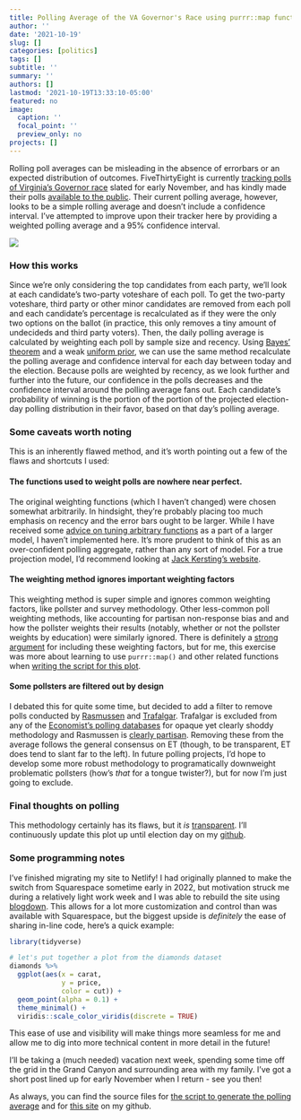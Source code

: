 ```yaml
---
title: Polling Average of the VA Governor's Race using purrr::map functions
author: ''
date: '2021-10-19'
slug: []
categories: [politics]
tags: []
subtitle: ''
summary: ''
authors: []
lastmod: '2021-10-19T13:33:10-05:00'
featured: no
image:
  caption: ''
  focal_point: ''
  preview_only: no
projects: []
---
```


Rolling poll averages can be misleading in the absence of errorbars or an expected distribution of outcomes. FiveThirtyEight is currently [tracking polls of Virginia's Governor race](https://projects.fivethirtyeight.com/polls/governor/virginia/) slated for early November, and has kindly made their polls [available to the public](https://projects.fivethirtyeight.com/polls-page/data/governor_polls.csv). Their current polling average, however, looks to be a simple rolling average and doesn't include a confidence interval. I've attempted to improve upon their tracker here by providing a weighted polling average and a 95% confidence interval.

![](pics/race_results_2021-10-19.png)

### How this works

Since we're only considering the top candidates from each party, we'll look at each candidate's two-party voteshare of each poll. To get the two-party voteshare, third party or other minor candidates are removed from each poll and each candidate's percentage is recalculated as if they were the only two options on the ballot (in practice, this only removes a tiny amount of undecideds and third party voters). Then, the daily polling average is calculated by weighting each poll by sample size and recency. Using [Bayes' theorem](https://en.wikipedia.org/wiki/Bayes%27_theorem) and a weak [uniform prior](https://en.wikipedia.org/wiki/Continuous_uniform_distribution), we can use the same method recalculate the polling average and confidence interval for each day between today and the election. Because polls are weighted by recency, as we look further and further into the future, our confidence in the polls decreases and the confidence interval around the polling average fans out. Each candidate's probability of winning is the portion of the portion of the projected election-day polling distribution in their favor, based on that day's polling average. 

### Some caveats worth noting

This is an inherently flawed method, and it's worth pointing out a few of the flaws and shortcuts I used:

#### The functions used to weight polls are nowhere near perfect. 

The original weighting functions (which I haven't changed) were chosen somewhat arbitrarily. In hindsight, they're probably placing too much emphasis on recency and the error bars ought to be larger. While I have received some [advice on tuning arbitrary functions](https://community.rstudio.com/t/is-it-possible-to-tune-arbitrary-parameters-w-tidymodels/117998/2) as a part of a larger model, I haven't implemented here. It's more prudent to think of this as an over-confident polling aggregate, rather than any sort of model. For a true projection model, I'd recommend looking at [Jack Kersting's website](https://projects.jhkforecasts.com/2022-midterms/virginia-governor). 

#### The weighting method ignores important weighting factors

This weighting method is super simple and ignores common weighting factors, like pollster and survey methodology. Other less-common poll weighting methods, like accounting for partisan non-response bias and and how the pollster weights their results (notably, whether or not the pollster weights by education) were similarly ignored. There is definitely a [strong argument](https://gelliottmorris.substack.com/p/what-people-are-missing-about-the?justPublished=true) for including these weighting factors, but for me, this exercise was more about learning to use `purrr::map()` and other related functions when [writing the script for this plot](https://github.com/markjrieke/thedatadiary/blob/main/2021.10.01-virginia_governors_race/scripts/va_poll_wrangle.R). 

#### Some pollsters are filtered out by design

I debated this for quite some time, but decided to add a filter to remove polls conducted by [Rasmussen](https://www.rasmussenreports.com/) and [Trafalgar](https://www.thetrafalgargroup.org/). Trafalgar is excluded from any of the [Economist's polling databases](https://docs.google.com/spreadsheets/d/e/2PACX-1vQ56fySJKLL18Lipu1_i3ID9JE06voJEz2EXm6JW4Vh11zmndyTwejMavuNntzIWLY0RyhA1UsVEen0/pub?gid=0&single=true&output=csv) for opaque yet clearly shoddy methodology and Rasmussen is [clearly partisan](https://twitter.com/Rasmussen_Poll/status/1448819612242616324?ref_src=twsrc%5Etfw%7Ctwcamp%5Eembeddedtimeline%7Ctwterm%5Eprofile%3ARasmussen_Poll%7Ctwgr%5EeyJ0ZndfZXhwZXJpbWVudHNfY29va2llX2V4cGlyYXRpb24iOnsiYnVja2V0IjoxMjA5NjAwLCJ2ZXJzaW9uIjpudWxsfSwidGZ3X2hvcml6b25fdHdlZXRfZW1iZWRfOTU1NSI6eyJidWNrZXQiOiJodGUiLCJ2ZXJzaW9uIjpudWxsfSwidGZ3X3NwYWNlX2NhcmQiOnsiYnVja2V0Ijoib2ZmIiwidmVyc2lvbiI6bnVsbH19%7Ctwcon%5Etimelinechrome&ref_url=https%3A%2F%2Fwww.rasmussenreports.com%2F). Removing these from the average follows the general consensus on ET (though, to be transparent, ET does tend to slant far to the left). In future polling projects, I'd hope to develop some more robust methodology to programatically downweight problematic pollsters (how's *that* for a tongue twister?), but for now I'm just going to exclude.

### Final thoughts on polling

This methodology certainly has its flaws, but it *is* [transparent](https://github.com/markjrieke/thedatadiary/blob/main/2021.10.01-virginia_governors_race/scripts/va_poll_wrangle.R). I'll continuously update this plot up until election day on my [github](https://github.com/markjrieke/thedatadiary/tree/main/2021.10.01-virginia_governors_race). 

### Some programming notes

I've finished migrating my site to Netlify! I had originally planned to make the switch from Squarespace sometime early in 2022, but motivation struck me during a relatively light work week and I was able to rebuild the site using [blogdown](https://bookdown.org/yihui/blogdown/). This allows for a lot more customization and control than was available with Squarespace, but the biggest upside is *definitely* the ease of sharing in-line code, here's a quick example:

```r
library(tidyverse)

# let's put together a plot from the diamonds dataset
diamonds %>%
  ggplot(aes(x = carat,
             y = price,
             color = cut)) +
  geom_point(alpha = 0.1) +
  theme_minimal() +
  viridis::scale_color_viridis(discrete = TRUE)
```

This ease of use and visibility will make things more seamless for me and allow me to dig into more technical content in more detail in the future!

I'll be taking a (much needed) vacation next week, spending some time off the grid in the Grand Canyon and surrounding area with my family. I've got a short post lined up for early November when I return - see you then!

As always, you can find the source files for [the script to generate the polling average](https://github.com/markjrieke/thedatadiary/tree/main/2021.10.01-virginia_governors_race) and for [this site](https://github.com/markjrieke/thedatadiary.net) on my github.
